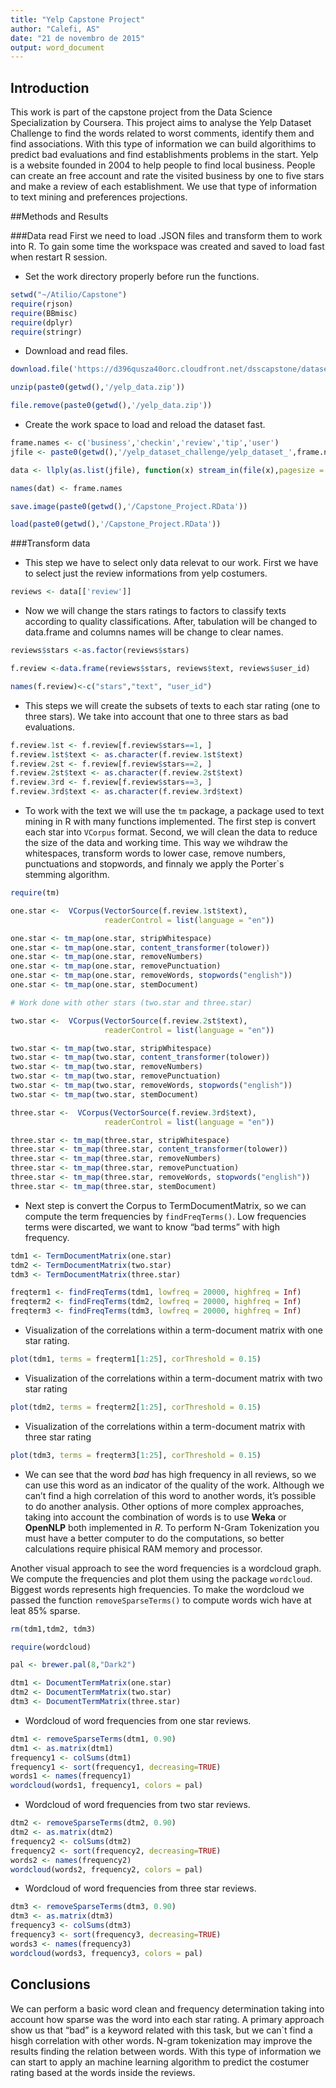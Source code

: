 ```yaml
---
title: "Yelp Capstone Project"
author: "Calefi, AS"
date: "21 de novembro de 2015"
output: word_document
---
```


## Introduction

This work is part of the capstone project from the Data Science Specialization by Coursera. This project aims to analyse the Yelp Dataset Challenge to find the words related to worst comments, identify them and find associations. With this type of information we can build algorithims to predict bad evaluations and find establishments problems in the start. Yelp is a website founded in 2004 to help people to find local business. People can create an free account and rate the visited business by one to five stars and make a review of each establishment. We use that type of information to text mining and preferences projections.

##Methods and Results

###Data read
First we need to load .JSON files and transform them to work into R. To gain some time the workspace was created and saved to load fast when restart R session.

- Set the work directory properly before run the functions.

```r
setwd("~/Atilio/Capstone")
require(rjson)
require(BBmisc)
require(dplyr)
require(stringr)
```

- Download and read files.

```r
download.file('https://d396qusza40orc.cloudfront.net/dsscapstone/dataset/yelp_dataset_challenge_academic_dataset.zip', destfile=paste0(getwd(),'/yelp.zip'))

unzip(paste0(getwd(),'/yelp_data.zip'))

file.remove(paste0(getwd(),'/yelp_data.zip'))
```

- Create the work space to load and reload the dataset fast.

```r
frame.names <- c('business','checkin','review','tip','user')
jfile <- paste0(getwd(),'/yelp_dataset_challenge/yelp_dataset_',frame.names,'.json')

data <- llply(as.list(jfile), function(x) stream_in(file(x),pagesize = 10000))

names(dat) <- frame.names

save.image(paste0(getwd(),'/Capstone_Project.RData'))

load(paste0(getwd(),'/Capstone_Project.RData'))
```

###Transform data

- This step we have to select only data relevat to our work. First we have to select just the review informations from yelp costumers.

```r
reviews <- data[['review']]

```

- Now we will change the stars ratings to factors to classify texts according to quality classifications. After, tabulation will be changed to data.frame and columns names will be change to clear names.

```r
reviews$stars <-as.factor(reviews$stars)

f.review <-data.frame(reviews$stars, reviews$text, reviews$user_id)

names(f.review)<-c("stars","text", "user_id")
```

- This steps we will create the subsets of texts to each star rating (one to three stars). We take into account that one to three stars as bad evaluations.

```r
f.review.1st <- f.review[f.review$stars==1, ]
f.review.1st$text <- as.character(f.review.1st$text)
f.review.2st <- f.review[f.review$stars==2, ]
f.review.2st$text <- as.character(f.review.2st$text)
f.review.3rd <- f.review[f.review$stars==3, ]
f.review.3rd$text <- as.character(f.review.3rd$text)
```

- To work with the text we will use the `tm` package, a package used to text mining in R with many functions implemented. The first step is convert each star into `VCorpus` format. Second, we will clean the data to reduce the size of the data and working time. This way we wihdraw the whitespaces, transform words to lower case, remove numbers, punctuations and stopwords, and finnaly we apply the Porter`s stemming algorithm.

```r
require(tm)

one.star <-  VCorpus(VectorSource(f.review.1st$text),
                     readerControl = list(language = "en"))

one.star <- tm_map(one.star, stripWhitespace)
one.star <- tm_map(one.star, content_transformer(tolower))
one.star <- tm_map(one.star, removeNumbers)
one.star <- tm_map(one.star, removePunctuation)
one.star <- tm_map(one.star, removeWords, stopwords("english"))
one.star <- tm_map(one.star, stemDocument)

# Work done with other stars (two.star and three.star)

```

```r
two.star <-  VCorpus(VectorSource(f.review.2st$text),
                     readerControl = list(language = "en"))

two.star <- tm_map(two.star, stripWhitespace)
two.star <- tm_map(two.star, content_transformer(tolower))
two.star <- tm_map(two.star, removeNumbers)
two.star <- tm_map(two.star, removePunctuation)
two.star <- tm_map(two.star, removeWords, stopwords("english"))
two.star <- tm_map(two.star, stemDocument)

three.star <-  VCorpus(VectorSource(f.review.3rd$text),
                     readerControl = list(language = "en"))

three.star <- tm_map(three.star, stripWhitespace)
three.star <- tm_map(three.star, content_transformer(tolower))
three.star <- tm_map(three.star, removeNumbers)
three.star <- tm_map(three.star, removePunctuation)
three.star <- tm_map(three.star, removeWords, stopwords("english"))
three.star <- tm_map(three.star, stemDocument)
```

- Next step is convert the Corpus to TermDocumentMatrix, so we can compute the term frequencies by `findFreqTerms()`. Low frequencies terms were discarted, we want to know "bad terms" with high frequency. 

```r

tdm1 <- TermDocumentMatrix(one.star)
tdm2 <- TermDocumentMatrix(two.star)
tdm3 <- TermDocumentMatrix(three.star)

freqterm1 <- findFreqTerms(tdm1, lowfreq = 20000, highfreq = Inf)
freqterm2 <- findFreqTerms(tdm2, lowfreq = 20000, highfreq = Inf)
freqterm3 <- findFreqTerms(tdm3, lowfreq = 20000, highfreq = Inf)
```

- Visualization of the correlations within a term-document matrix with one star rating.

```r
plot(tdm1, terms = freqterm1[1:25], corThreshold = 0.15)
```

- Visualization of the correlations within a term-document matrix with two star rating

```r
plot(tdm2, terms = freqterm2[1:25], corThreshold = 0.15)
```

- Visualization of the correlations within a term-document matrix with three star rating

```r
plot(tdm3, terms = freqterm3[1:25], corThreshold = 0.15)
```

- We can see that the word *bad* has high frequency in all reviews, so we can use this word as an indicator of the quality of the work. Although we can't find a high correlation of this word to another words, it's possible to do another analysis. Other options of more complex approaches, taking into account the combination of words is to use **Weka** or **OpenNLP** both implemented in *R*. To perform N-Gram Tokenization you must have a better computer to do the computations, so better calculations require phisical RAM memory and processor.

Another visual approach to see the word frequencies is a wordcloud graph. We compute the frequencies and plot them using the package `wordcloud`. Biggest words represents high frequencies. To make the wordcloud we passed the function `removeSparseTerms()` to compute words wich have at leat 85% sparse.

```r
rm(tdm1,tdm2, tdm3)
```

```r
require(wordcloud)

pal <- brewer.pal(8,"Dark2")

dtm1 <- DocumentTermMatrix(one.star)
dtm2 <- DocumentTermMatrix(two.star)
dtm3 <- DocumentTermMatrix(three.star)
```

- Wordcloud of word frequencies from one star reviews.

```r
dtm1 <- removeSparseTerms(dtm1, 0.90)
dtm1 <- as.matrix(dtm1)
frequency1 <- colSums(dtm1)
frequency1 <- sort(frequency1, decreasing=TRUE)
words1 <- names(frequency1)
wordcloud(words1, frequency1, colors = pal)
```

- Wordcloud of word frequencies from two star reviews.

```r
dtm2 <- removeSparseTerms(dtm2, 0.90)
dtm2 <- as.matrix(dtm2)
frequency2 <- colSums(dtm2)
frequency2 <- sort(frequency2, decreasing=TRUE)
words2 <- names(frequency2)
wordcloud(words2, frequency2, colors = pal)
```

- Wordcloud of word frequencies from three star reviews.

```r
dtm3 <- removeSparseTerms(dtm3, 0.90)
dtm3 <- as.matrix(dtm3)
frequency3 <- colSums(dtm3)
frequency3 <- sort(frequency3, decreasing=TRUE)
words3 <- names(frequency3)
wordcloud(words3, frequency3, colors = pal)
```

## Conclusions

We can perform a basic word clean and frequency determination taking into account how sparse was the word into each star rating. A primary approach show us that "bad" is a keyword related with this task, but we can`t find a hisgh correlation with other words. N-gram tokenization may improve the results finding the relation between words. With this type of information we can start to apply an machine learning algorithm to predict the costumer rating based at the words inside the reviews.
